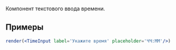 Компонент текстового ввода времени.

## Примеры

```jsx live
render(<TimeInput label='Укажите время' placeholder='ЧЧ:ММ'/>)
```